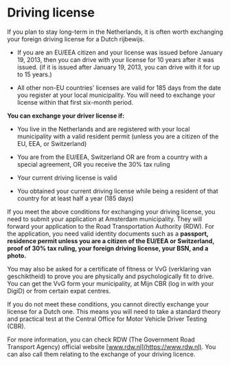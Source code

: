 
# Driving license
If you plan to stay long-term in the Netherlands, it is often worth exchanging your foreign driving license for a Dutch rijbewijs. 

- If you are an EU/EEA citizen and your license was issued before January 19, 2013, then you can drive with your license for 10 years after it was issued. (if it is issued after January 19, 2013, you can drive with it for up to 15 years.)

- All other non-EU countries' licenses are valid for 185 days from the date you register at your local municipality. You will need to exchange your license within that first six-month period. 

**You can exchange your driver license if:** 

- You live in the Netherlands and are registered with your local municipality with a valid resident permit (unless you are a citizen of the EU, EEA, or Switzerland) 

- You are from the EU/EEA, Switzerland OR are from a country with a special agreement, OR you receive the 30% tax ruling 

- Your current driving license is valid

- You obtained your current driving license while being a resident of that country for at least half a year (185 days) 

If you meet the above conditions for exchanging your driving license, you need to submit your application at Amsterdam municipality. They will forward your application to the Road Transportation Authority (RDW). For the application, you need valid identity documents such as a **passport, residence permit unless you are a citizen of the EU/EEA or Switzerland, proof of 30% tax ruling, your foreign driving license, your BSN, and a photo.**

You may also be asked for a certificate of fitness or VvG (verklaring van geschiktheid) to prove you are physically and psychologically fit to drive. You can get the VvG form your municipality, at Mijn CBR (log in with your DigiD) or from certain expat centres. 

<Callout>
  If you do not meet these conditions, you cannot directly exchange your license for a Dutch one. This means you will need to take a standard theory and practical test at the Central Office for Motor Vehicle Driver Testing (CBR).
</Callout>

For more information, you can check RDW (The Government Road Transport Agency) official website [www.rdw.nl](https://www.rdw.nl). You can also call them relating to the exchange of your driving licence.

<Youtube id="MDNJ_p5RQYQ" />
